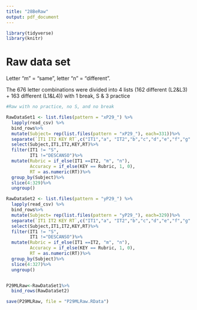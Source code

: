 ```yaml
---
title: "28BeRaw"
output: pdf_document
---
```



```r
library(tidyverse)
library(knitr)
```

# Raw data set
Letter "m" = "same", letter "n" = "different".

The 676 letter combinations were divided into 4 lists (162 different (L2&L3) + 163 different (L1&L4)) with 1 break, S & 3 practice

```r
#Raw with no practice, no S, and no break

RawDataSet1 <- list.files(pattern = "xP29_") %>%
  lapply(read_csv) %>% 
  bind_rows%>%
  mutate(Subject= rep(list.files(pattern = "xP29_"), each=331))%>%
  separate(`IT1 IT2 KEY RT`,c("IT1","a", "IT2","b","c","d","e","f","g","KEY", "RT"), sep = " ")%>%
  select(Subject,IT1,IT2,KEY,RT)%>%
  filter(IT1 != "S",
         IT1 !="DESCANSO")%>%
  mutate(Rubric = if_else(IT1 ==IT2, "m", "n"),
         Accuracy = if_else(KEY == Rubric, 1, 0),
         RT = as.numeric(RT))%>%
  group_by(Subject)%>%
  slice(4:329)%>%
  ungroup()

RawDataSet2 <- list.files(pattern = "yP29_") %>%
  lapply(read_csv) %>% 
  bind_rows%>%
  mutate(Subject= rep(list.files(pattern = "yP29_"), each=329))%>%
  separate(`IT1 IT2 KEY RT`,c("IT1","a", "IT2","b","c","d","e","f","g","KEY", "RT"), sep = " ")%>%
  select(Subject,IT1,IT2,KEY,RT)%>%
  filter(IT1 != "S",
         IT1 !="DESCANSO")%>%
  mutate(Rubric = if_else(IT1 ==IT2, "m", "n"),
         Accuracy = if_else(KEY == Rubric, 1, 0),
         RT = as.numeric(RT))%>%
  group_by(Subject)%>%
  slice(4:327)%>%
  ungroup()


P29MLRaw<-RawDataSet1%>%
  bind_rows(RawDataSet2)

save(P29MLRaw, file = "P29MLRaw.RData")
  
```
  
  